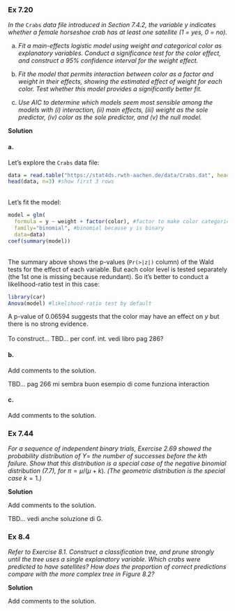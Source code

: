 ### Ex 7.20

*In the* `Crabs` *data file introduced in Section 7.4.2, the variable y indicates whether a female horseshoe crab has at least one satellite (1 = yes, 0 = no).*

a. *Fit a main-effects logistic model using weight and categorical color as explanatory variables. Conduct a significance test for the color effect, and construct a 95% confidence interval for the weight effect.*

b. *Fit the model that permits interaction between color as a factor and weight in their effects, showing the estimated effect of weight for each color. Test whether this model provides a significantly better fit.*

c. *Use AIC to determine which models seem most sensible among the models with (i) interaction, (ii) main effects, (iii) weight as the sole predictor, (iv) color as the sole predictor, and (v) the null model.*

**Solution**

#### a.

Let's explore the `Crabs` data file:

```r
data = read.table("https://stat4ds.rwth-aachen.de/data/Crabs.dat", header=TRUE)
head(data, n=3) #show first 3 rows
```
\
Let's fit the model:

```r
model = glm(
  formula = y ~ weight + factor(color), #factor to make color categorical
  family="binomial", #binomial because y is binary
  data=data)
coef(summary(model))
```
\
The summary above shows the p-values (`Pr(>|z|)` column) of the Wald tests for the effect of each variable. But each color level is tested separately (the 1st one is missing because redundant). So it's better to conduct a likelihood-ratio test in this case:

```r
library(car)
Anova(model) #likelihood-ratio test by default
```

A p-value of 0.06594 suggests that the color may have an effect on $y$ but there is no strong evidence.\
\
To construct... TBD... per conf. int. vedi libro pag 286?

#### b.

Add comments to the solution.

TBD... pag 266 mi sembra buon esempio di come funziona interaction

#### c.

Add comments to the solution.

### Ex 7.44

*For a sequence of independent binary trials, Exercise 2.69 showed the probability distribution of* $Y=$ *the number of successes before the* $k$*th failure. Show that this distribution is a special case of the negative binomial distribution (7.7), for* $\pi = \mu/(\mu + k)$*. (The geometric distribution is the special case* $k=1$*.)*

**Solution**

Add comments to the solution.

TBD... vedi anche soluzione di G.

### Ex 8.4

*Refer to Exercise 8.1. Construct a classification tree, and prune strongly until the tree uses a single explanatory variable. Which crabs were predicted to have satellites? How does the proportion of correct predictions compare with the more complex tree in Figure 8.2?*

**Solution**

Add comments to the solution.
